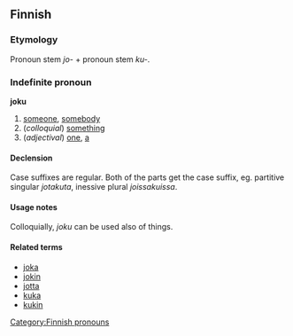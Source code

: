 ==Finnish==

===Etymology===
Pronoun stem ''jo-'' + pronoun stem ''ku-''.

===Indefinite pronoun===
'''joku'''

# [[someone]], [[somebody]]
# (''colloquial'') [[something]]
# (''adjectival'') [[one]], [[a]] 

====Declension====
Case suffixes are regular. Both of the parts get the case suffix, eg. partitive singular ''jotakuta'', inessive plural ''joissakuissa''.

====Usage notes====
Colloquially, ''joku'' can be used also of things.

====Related terms====
*[[joka]]
*[[jokin]]
*[[jotta]]
*[[kuka]]
*[[kukin]]

[[Category:Finnish pronouns]]